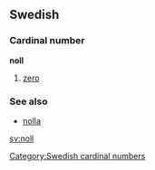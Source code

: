 ==Swedish==
===Cardinal number===
'''noll'''

#[[zero]]

===See also===
*[[nolla]]

[[Category:Swedish cardinal numbers]]

[[sv:noll]]